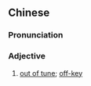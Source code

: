 {{also|走调}}
==Chinese==
{{zh-forms|s=走调}}

===Pronunciation===
{{zh-pron
|m=zǒudiào
|c=zau2 diu6
|mn=qz,xm,zz:cháu-tiāu
|cat=adj
}}

===Adjective===
{{zh-adj}}

# [[out of tune]]; [[off-key]]